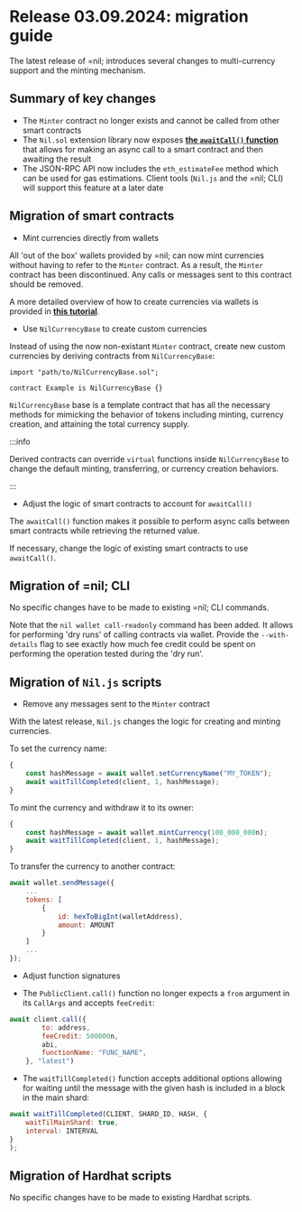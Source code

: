 # Release 03.09.2024: migration guide

The latest release of =nil; introduces several changes to multi-currency support and the minting mechanism.

## Summary of key changes


* The `Minter` contract no longer exists and cannot be called from other smart contracts
* The `Nil.sol` extension library now exposes [**the `awaitCall()` function**](getting-started/essentials/handling-async-execution.mdx##retrieving-values) that allows for making an async call to a smart contract and then awaiting the result
* The JSON-RPC API now includes the `eth_estimateFee` method which can be used for gas estimations. Client tools (`Nil.js` and the =nil; CLI) will support this feature at a later date

## Migration of smart contracts

* Mint currencies directly from wallets

All 'out of the box' wallets provided by =nil; can now mint currencies without having to refer to the `Minter` contract. As a result, the `Minter` contract has been discontinued. Any calls or messages sent to this contract should be removed.

A more detailed overview of how to create currencies via wallets is provided in [**this tutorial**](getting-started/essentials/tokens-multi-currency.mdx).

* Use `NilCurrencyBase` to create custom currencies

Instead of using the now non-existant `Minter` contract, create new custom currencies by deriving contracts from `NilCurrencyBase`:

```solidity showLineNumbers
import "path/to/NilCurrencyBase.sol";

contract Example is NilCurrencyBase {}
```

`NilCurrencyBase` base is a template contract that has all the necessary methods for mimicking the behavior of tokens including minting, currency creation, and attaining the total currency supply.

:::info

Derived contracts can override `virtual` functions inside `NilCurrencyBase` to change the default minting, transferring, or currency creation behaviors.

:::


* Adjust the logic of smart contracts to account for `awaitCall()`

The `awaitCall()` function makes it possible to perform async calls between smart contracts while retrieving the returned value. 

If necessary, change the logic of existing smart contracts to use `awaitCall()`.

## Migration of =nil; CLI

No specific changes have to be made to existing =nil; CLI commands.

Note that the `nil wallet call-readonly` command has been added. It allows for performing 'dry runs' of calling contracts via wallet. Provide the `--with-details` flag to see exactly how much fee credit could be spent on performing the operation tested during the 'dry run'.

## Migration of `Nil.js` scripts

* Remove any messages sent to the `Minter` contract

With the latest release, `Nil.js` changes the logic for creating and minting currencies.

To set the currency name:

```js showLineNumbers
{
    const hashMessage = await wallet.setCurrencyName("MY_TOKEN");
    await waitTillCompleted(client, 1, hashMessage);
}

```

To mint the currency and withdraw it to its owner:

```js showLineNumbers
{
    const hashMessage = await wallet.mintCurrency(100_000_000n);
    await waitTillCompleted(client, 1, hashMessage);
}

```

To transfer the currency to another contract:

```js showLineNumbers
await wallet.sendMessage({
    ...
    tokens: [
        {
            id: hexToBigInt(walletAddress),
            amount: AMOUNT
        }
    ]
    ...
});
```

* Adjust function signatures

* The `PublicClient.call()` function no longer expects a `from` argument in its `CallArgs` and accepts `feeCredit`:

```js showLineNumbers
await client.call({
        to: address,
        feeCredit: 500000n,
        abi,
        functionName: "FUNC_NAME",
    }, "latest")
```

* The `waitTillCompleted()` function accepts additional options allowing for waiting until the message with the given hash is included in a block in the main shard:

```js showLineNumbers
await waitTillCompleted(CLIENT, SHARD_ID, HASH, {
    waitTilMainShard: true,
    interval: INTERVAL
}
);
```


## Migration of Hardhat scripts

No specific changes have to be made to existing Hardhat scripts.
